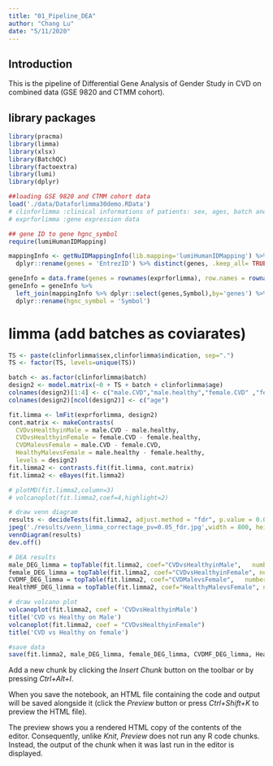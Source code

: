```yaml
---
title: "01_Pipeline_DEA"
author: "Chang Lu"
date: "5/11/2020"
---
```




## Introduction

This is the pipeline of Differential Gene Analysis of Gender Study in CVD on combined data (GSE 9820 and CTMM cohort).


## library packages
```r
library(pracma)
library(limma)
library(xlsx)
library(BatchQC)
library(factoextra)
library(lumi)
library(dplyr)
```



```r
##loading GSE 9820 and CTMM cohort data
load('./data/Dataforlimma30demo.RData') 
# clinforlimma :clinical informations of patients: sex, ages, batch and indication
# exprforlimma :gene expression data

```



```r
## gene ID to gene hgnc_symbol
require(lumiHumanIDMapping)

mappingInfo <- getNuIDMappingInfo(lib.mapping='lumiHumanIDMapping') %>% 
  dplyr::rename(genes = 'EntrezID') %>% distinct(genes, .keep_all= TRUE)

geneInfo = data.frame(genes = rownames(exprforlimma), row.names = rownames(exprforlimma))  
geneInfo = geneInfo %>% 
  left_join(mappingInfo %>% dplyr::select(genes,Symbol),by='genes') %>%
  dplyr::rename(hgnc_symbol = 'Symbol')
```


# limma (add batches as coviarates)
```r
TS <- paste(clinforlimma$sex,clinforlimma$indication, sep=".")
TS <- factor(TS, levels=unique(TS))

batch <- as.factor(clinforlimma$batch)
design2 <- model.matrix(~0 + TS + batch + clinforlimma$age)
colnames(design2)[1:4] <- c("male.CVD","male.healthy","female.CVD" ,"female.healthy")
colnames(design2)[ncol(design2)] <- c("age")

fit.limma <- lmFit(exprforlimma, design2)
cont.matrix <- makeContrasts(
  CVDvsHealthyinMale = male.CVD - male.healthy,
  CVDvsHealthyinFemale = female.CVD - female.healthy,
  CVDMalevsFemale = male.CVD - female.CVD,
  HealthyMalevsFemale = male.healthy - female.healthy,
  levels = design2)
fit.limma2 <- contrasts.fit(fit.limma, cont.matrix)
fit.limma2 <- eBayes(fit.limma2)

# plotMD(fit.limma2,column=3)
# volcanoplot(fit.limma2,coef=4,highlight=2)
```




```r
# draw venn diagram
results <- decideTests(fit.limma2, adjust.method = "fdr", p.value = 0.05)
jpeg('./results/venn_limma_correctage_pv=0.05_fdr.jpg',width = 800, height = 600)
vennDiagram(results)
dev.off()

```




```r
# DEA results
male_DEG_limma = topTable(fit.limma2, coef="CVDvsHealthyinMale",   number = 20000, p.value = 1, adjust.method="fdr")
female_DEG_limma = topTable(fit.limma2, coef="CVDvsHealthyinFemale", number = 20000,p.value = 1, adjust.method="fdr")
CVDMF_DEG_limma = topTable(fit.limma2, coef="CVDMalevsFemale",   number = 20000, p.value = 1, adjust.method="fdr")
HealthMF_DEG_limma = topTable(fit.limma2, coef="HealthyMalevsFemale", number = 20000,p.value = 1, adjust.method="fdr")
```




```r
# draw volcano plot
volcanoplot(fit.limma2, coef = 'CVDvsHealthyinMale')
title('CVD vs Healthy on Male')
volcanoplot(fit.limma2, coef = "CVDvsHealthyinFemale")
title('CVD vs Healthy on female')
```


```r
#save data 
save(fit.limma2, male_DEG_limma, female_DEG_limma, CVDMF_DEG_limma, HealthMF_DEG_limma, clinforlimma ,exprforlimma, geneInfo, file = './data/batch-limma-CVD-Control.RData')
```








Add a new chunk by clicking the *Insert Chunk* button on the toolbar or by pressing *Ctrl+Alt+I*.

When you save the notebook, an HTML file containing the code and output will be saved alongside it (click the *Preview* button or press *Ctrl+Shift+K* to preview the HTML file).

The preview shows you a rendered HTML copy of the contents of the editor. Consequently, unlike *Knit*, *Preview* does not run any R code chunks. Instead, the output of the chunk when it was last run in the editor is displayed.
